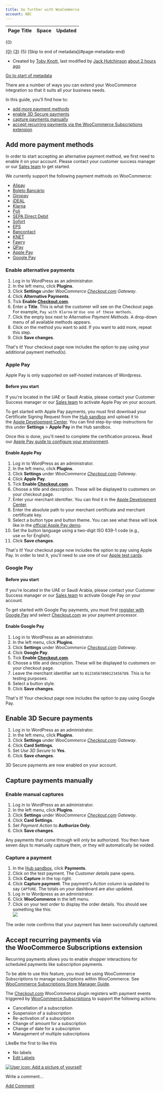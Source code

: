 ```yaml
---
title: Go further with WooCommerce
account: ABC
---
```


<table class="aui"> <thead> <tr class="header"> <th class="search-result-title">Page Title</th> <th class="search-result-space">Space</th> <th class="search-result-date">Updated</th> </tr> </thead> </table> <p class="search-result-count">{0}</p> <tr class="search-result"> <td class="search-result-title"><a href="{1}" class="content-type-{2}"><span>{0}</span></a></td> <td class="search-result-space"><a class="space" href="/display/{4}/" title="{3}">{3}</a></td> <td class="search-result-date"><span class="date" title="{6}">{5}</span></td> </tr> [Skip to end of metadata](#page-metadata-end)

*   Created by [Toby Knott](    /display/~toby.knott
    ), last modified by [Jack Hutchinson](    /display/~jack.hutchinson
    ) [about 2 hours ago](/pages/diffpagesbyversion.action?pageId=5931109&selectedPageVersions=10&selectedPageVersions=11 "Show changes")

[Go to start of metadata](#page-metadata-start)

There are a number of ways you can extend your WooCommerce integration so that it suits all your business needs.

In this guide, you'll find how to:

*   [add more payment methods](#GofurtherwithWooCommerce-paymentmethods)
*   [enable 3D Secure payments](#GofurtherwithWooCommerce-3dsecure)
*   [capture payments manually](#GofurtherwithWooCommerce-capturepaymentsmanually)
*   [accept recurring payments via the WooCommerce Subscriptions extension](#GofurtherwithWooCommerce-recurring-payments)
    

Add more payment methods 
-------------------------

In order to start accepting an alternative payment method, we first need to enable it on your account. Please contact your customer success manager or our [Sales team](https://checkout.com/contact-sales) to get started.

We currently support the following payment methods on WooCommerce:

*   [Alipay](/display/DOCS/Alipay)
*   [Boleto Bancário](/pages/viewpage.action?pageId=2785387)
*   [Giropay](/display/DOCS/Giropay)
*   [iDEAL](/display/DRAFT/iDEAL)
*   [Klarna](/display/DOCS/Klarna)
*   [Poli](/display/DOCS/Poli)
*   [SEPA Direct Debit](/display/DOCS/SEPA+Direct+Debit)
*   [Sofort](/display/DRAFT/Sofort)
*   [EPS](/display/DOCS/EPS)
*   [Bancontact](/display/DOCS/Bancontact)
*   [KNET](/display/DOCS/KNET)
*   [Fawry](/display/DOCS/Fawry)
*   [QPay](/display/DOCS/QPay)
*   [Apple Pay](/display/DOCS/Apple+Pay)
*   [Google Pay](/display/x/Google+Pay)

### Enable alternative payments

1.  Log in to WordPress as an administrator.
2.  In the left menu, click **Plugins**.
3.  Click **Settings** under _WooCommerce [Checkout.com](http://Checkout.com) Gateway_.
4.  Click **Alternative Payments**.
5.  Tick **Enable [Checkout.com](http://Checkout.com)**.
6.  Enter a **Title**. This is what the customer will see on the Checkout page. For example, `Pay with Klarna` or `Use one of these methods`.
7.  Click the empty box next to _Alternative Payment Methods_. A drop-down menu of all available methods appears.
8.  Click on the method you want to add. If you want to add more, repeat this step.
9.  Click **Save changes**.

That's it! Your checkout page now includes the option to pay using your additional payment method(s).

### Apple Pay

Apple Pay is only supported on self-hosted instances of Wordpress.

#### Before you start

If you're located in the UAE or Saudi Arabia, please contact your Customer Success manager or our [Sales team](https://www.checkout.com/contact-sales) to activate Apple Pay on your account.

To get started with Apple Pay payments, you must first download your Certificate Signing Request from the [Hub sandbox](https://sandbox.checkout.com/) and upload it to the [Apple Development Center](https://developer.apple.com/account/). You can find step-by-step instructions for this under **Settings** > **Apple Pay** in the Hub sandbox.

Once this is done, you'll need to complete the certification process. Read our [Apple Pay guide to configure your environment](/display/DOCS/Apple+Pay).

#### Enable Apple Pay

1.  Log in to WordPress as an administrator.
2.  In the left menu, click **Plugins**.
3.  Click **Settings** under _WooCommerce [Checkout.com](http://Checkout.com) Gateway_.
4.  Click **Apple Pay**.
5.  Tick **Enable [Checkout.com](http://Checkout.com)**.
6.  Choose a title and description. These will be displayed to customers on your checkout page.
7.  Enter your merchant identifier. You can find it in the [Apple Development Center](https://developer.apple.com/account/).
8.  Enter the absolute path to your merchant certificate and merchant certificate key.
9.  Select a button type and button theme. You can see what these will look like in the [official Apple Pay demo](https://applepaydemo.apple.com/).
10.  Set the button language using a two-digit ISO 639-1 code (e.g., use `en` for English).
11.  Click **Save changes**.

That's it! Your checkout page now includes the option to pay using Apple Pay. In order to test it, you'll need to use one of our [Apple test cards](/display/DOCS/Apple+Pay).

### Google Pay

#### Before you start

If you're located in the UAE or Saudi Arabia, please contact your Customer Success manager or our [Sales team](https://www.checkout.com/contact-sales) to activate Google Pay on your account.

To get started with Google Pay payments, you must first [register with Google Pay](https://services.google.com/fb/forms/googlepayAPIenable/) and select [Checkout.com](http://Checkout.com) as your payment processor.

#### Enable Google Pay

1.  Log in to WordPress as an administrator.
2.  In the left menu, click **Plugins**.
3.  Click **Settings** under _WooCommerce [Checkout.com](http://Checkout.com) Gateway_.
4.  Click **Google Pay**.
5.  Tick **Enable [Checkout.com](http://Checkout.com)**.
6.  Choose a title and description. These will be displayed to customers on your checkout page.
7.  Leave the merchant identifier set to `01234567890123456789`. This is for testing purposes.
8.  Select a button style.
9.  Click **Save changes**.

That's it! Your checkout page now includes the option to pay using Google Pay.

Enable 3D Secure payments 
--------------------------

1.  Log in to WordPress as an administrator.
2.  In the left menu, click **Plugins**.
3.  Click **Settings** under _WooCommerce [Checkout.com](http://Checkout.com) Gateway_.
4.  Click **Card Settings**.
5.  Set _Use 3D Secure_ to **Yes**.
6.  Click **Save changes**.

3D Secure payments are now enabled on your account.

Capture payments manually 
--------------------------

### Enable manual captures

1.  Log in to WordPress as an administrator.
2.  In the left menu, click **Plugins**.
3.  Click **Settings** under _WooCommerce [Checkout.com](http://Checkout.com) Gateway_.
4.  Click **Card Settings**.
5.  Set _Payment Action_ to **Authorize Only**.
6.  Click **Save changes**.

  

Any payments that come through will only be authorized. You then have seven days to manually capture them, or they will automatically be voided.

### Capture a payment

1.  In the [Hub sandbox](https://sandbox.checkout.com/), click **Payments**.
2.  Click on the test payment. The _Customer details_ pane opens.
3.  Click **Capture** in the top right.
4.  Click **Capture payment**. The payment's _Action_ column is updated to say `CAPTURE`. The totals on your dashboard are also updated.
5.  Log in to Wordpress as an administrator.
6.  Click **WooCommerce** in the left menu.
7.  Click on your test order to display the order details. You should see something like this:  
    ![](/download/attachments/5931109/woocommerce_order_details.png?version=1&modificationDate=1587478172619&api=v2)
    

The order note confirms that your payment has been successfully captured.

Accept recurring payments via the WooCommerce Subscriptions extension
---------------------------------------------------------------------

Recurring payments allows you to enable shopper interactions for scheduled payments like subscription payments.

To be able to use this feature, you must be using WooCommerce Subscriptions to manage subscriptions within WooCommerce. See [WooCommerce Subscriptions Store Manager Guide](https://docs.woocommerce.com/document/subscriptions/store-manager-guide/#section-1).

The [Checkout.com](http://Checkout.com) WooCommerce plugin registers with payment events triggered by [WooCommerce Subscriptions](https://woocommerce.com/products/woocommerce-subscriptions/?quid=5e8af87e904d140455ce35c27943f7ce) to support the following actions: 

*   Cancellation of a subscription
*   Suspension of a subscription
*   Re-activation of a subscription
*   Change of amount for a subscription
*   Change of date for a subscription
*   Management of multiple subscriptions

  

LikeBe the first to like this

*   No labels
*   [Edit Labels](# "Edit Labels (Type 'l')")

[![User icon: Add a picture of yourself](/s/en_GB/7901/abf7b35644d5a5d1d7e4b0969a83e8eb2b569fb5/_/images/icons/profilepics/add_profile_pic.svg)](/users/profile/editmyprofilepicture.action)

Write a comment…

[Add Comment](/display/DOCS/Go+further+with+WooCommerce?showComments=true&showCommentArea=true#addcomment)
